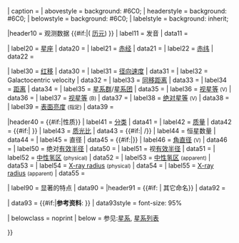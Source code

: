 {{Infobox
| above    = {{{name}}}
| image    = {{#invoke:InfoboxImage|InfoboxImage|image={{{image<includeonly>|</includeonly>}}}|size={{{image_size|}}}|sizedefault=frameless|alt={{{alt|}}}}}
| caption  = {{{caption<includeonly>|</includeonly>}}}
| abovestyle  = background: #6C0;
| headerstyle = background: #6C0;
| belowstyle  = background: #6C0;
| labelstyle  = background: inherit;

|header10 = 观测数据 {{#if:{{{epoch<includeonly>|</includeonly>}}}|({{{epoch}}} [[历元]]) }}
| label11 = 发音
|  data11 = {{{pronounce<includeonly>|</includeonly>}}}

| label20 = [[星座]]
|  data20 = {{{constellation name<includeonly>|</includeonly>}}}
| label21 = [[赤经]]
|  data21 = {{{ra<includeonly>|</includeonly>}}}
| label22 = [[赤纬]]
|  data22 = {{{dec<includeonly>|</includeonly>}}}

| label30 = [[红移]]
|  data30 = {{{z<includeonly>|</includeonly>}}}
| label31 = [[径向速度]]
|  data31 = {{{h_radial_v<includeonly>|</includeonly>}}}
| label32 = Galactocentric velocity
|  data32 = {{{gal_v<includeonly>|</includeonly>}}}
| label33 = [[同移距离]]
|  data33 = {{{dist_pc<includeonly>|</includeonly>}}}
| label34 = [[宇宙距离尺度|距离]]
|  data34 = {{{dist_ly<includeonly>|</includeonly>}}}
| label35 = [[星系群]]/[[星系团]]
|  data35 = {{{group_cluster<includeonly>|</includeonly>}}}
| label36 = [[视星等]]&nbsp;<small title="in visual light">(V)</small>
|  data36 = {{{appmag_v<includeonly>|</includeonly>}}}
| label37 = [[视星等]]&nbsp;<small title="in B band">(B)</small>
|  data37 = {{{appmag_b<includeonly>|</includeonly>}}}
| label38 = [[绝对星等]]&nbsp;<small title="in visual light">(V)</small>
|  data38 = {{{absmag_v<includeonly>|</includeonly>}}}
| label39 = [[面亮度|表面亮度]]&nbsp;<small title="in visual light">(指定)</small>
|  data39 = {{{sbrightness_specify<includeonly>|</includeonly>}}}

|header40 = {{#if:{{{type<includeonly>|</includeonly>}}}{{{mass<includeonly>|</includeonly>}}}{{{mass_light_ratio<includeonly>|</includeonly>}}}{{{size<includeonly>|</includeonly>}}}{{{stars<includeonly>|</includeonly>}}}{{{size_v<includeonly>|</includeonly>}}}{{{half_light_radius_pc<includeonly>|</includeonly>}}}{{{half_light_radius_arcminsec<includeonly>|</includeonly>}}}{{{h1_scale_length_pc<includeonly>|</includeonly>}}}{{{h1_scale_length_arcminsec<includeonly>|</includeonly>}}}{{{xray_radius_pc<includeonly>|</includeonly>}}}{{{xray_radius_arcminsec<includeonly>|</includeonly>}}}|性质}}
| label41 = [[星系分类|分类]]
|  data41 = {{{type<includeonly>|</includeonly>}}}
| label42 = [[质量]]
|  data42 = {{#if:{{{mass<includeonly>|</includeonly>}}}|{{{mass}}} {{solar mass|link=yes}}}}
| label43 = [[质光比]]
|  data43 = {{#if:{{{mass_light_ratio<includeonly>|</includeonly>}}}|{{{mass_light_ratio}}} {{solar mass|link=yes}}/{{solar luminosity|link=yes}}}}
| label44 = 恒星数量
|  data44 = {{{stars<includeonly>|</includeonly>}}}
| label45 = 直径
|  data45 = {{#if:{{{size<includeonly>|</includeonly>}}}|{{{size}}}}}
| label46 = [[角直径]]&nbsp;<small title="in visual light">(V)</small>
|  data46 = {{{size_v<includeonly>|</includeonly>}}}
| label50 = 绝对[[有效半径]]
|  data50 = {{{half_light_radius_pc<includeonly>|</includeonly>}}}
| label51 = 视[[有效半径]]
|  data51 = {{{half_light_radius_arcminsec<includeonly>|</includeonly>}}}
| label52 = [[中性氢区]]&nbsp;<small title="in visual light">(physical)</small>
|  data52 = {{{h1_scale_length_pc<includeonly>|</includeonly>}}}
| label53 = [[中性氢区]]&nbsp;<small title="in visual light">(apparent)</small>
|  data53 = {{{h1_scale_length_arcminsec<includeonly>|</includeonly>}}}
| label54 = [[X射线天文学|X-ray radius]]&nbsp;<small title="in visual light">(physical)</small>
|  data54 = {{{xray_radius_pc<includeonly>|</includeonly>}}}
| label55 = [[X射线天文学|X-ray radius]]&nbsp;<small title="in visual light">(apparent)</small>
|  data55 = {{{xray_radius_arcminsec<includeonly>|</includeonly>}}}

| label90 = 显著的特点
|  data90 = {{{notes<includeonly>|</includeonly>}}}
|header91 = {{#if:{{{names<includeonly>|</includeonly>}}} | 其它命名}}
|  data92 = {{{names<includeonly>|</includeonly>}}}

|  data93 = {{#if:{{{references<includeonly>|</includeonly>}}}|'''参考资料''': {{{references}}} }}
|  data93style = font-size: 95%

| belowclass = noprint
| below      = 参见:[[星系]], [[星系列表]]

}}<noinclude>
{{Documentation}}<!-- add category links to the /doc sub-page, not here -->
</noinclude>
